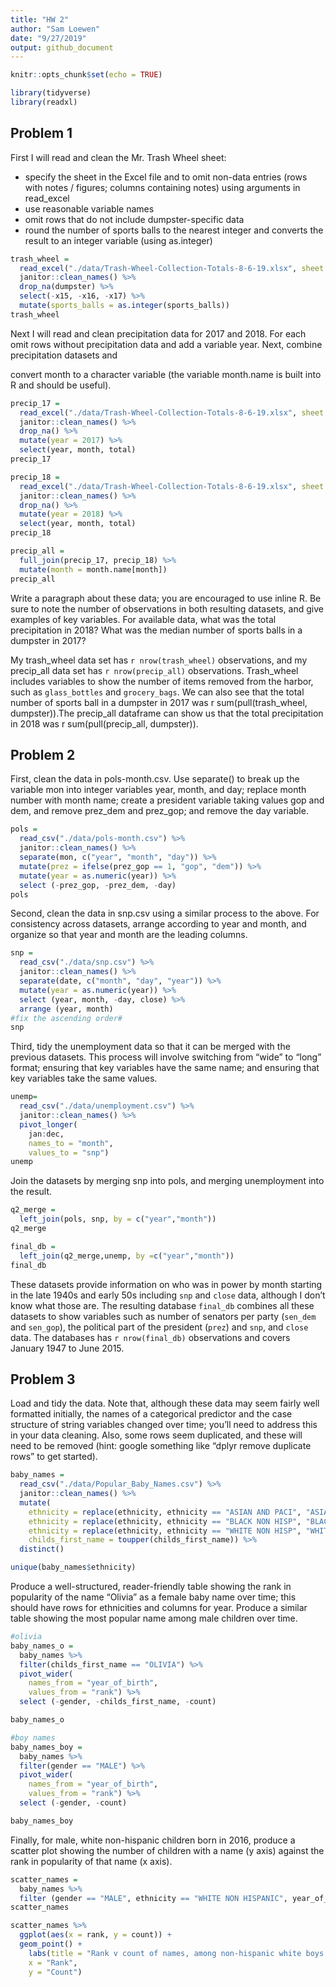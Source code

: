 ```yaml
---
title: "HW 2"
author: "Sam Loewen"
date: "9/27/2019"
output: github_document
---
```


```r
knitr::opts_chunk$set(echo = TRUE)

library(tidyverse)
library(readxl)
```

## Problem 1

First I will read and clean the Mr. Trash Wheel sheet:

*   specify the sheet in the Excel file and to omit non-data entries (rows with notes / figures; columns containing notes) using arguments in read_excel
*   use reasonable variable names
*   omit rows that do not include dumpster-specific data
*   round the number of sports balls to the nearest integer and converts the result to an integer variable (using as.integer)

```r
trash_wheel = 
  read_excel("./data/Trash-Wheel-Collection-Totals-8-6-19.xlsx", sheet = 1, skip = 1) %>% 
  janitor::clean_names() %>% 
  drop_na(dumpster) %>% 
  select(-x15, -x16, -x17) %>% 
  mutate(sports_balls = as.integer(sports_balls))
trash_wheel
```

Next I will read and clean precipitation data for 2017 and 2018. For each omit rows without precipitation data and add a variable year. Next, combine precipitation datasets and 

convert month to a character variable (the variable month.name is built into R and should be useful).

```r
precip_17 = 
  read_excel("./data/Trash-Wheel-Collection-Totals-8-6-19.xlsx", sheet = 6, skip = 1) %>% 
  janitor::clean_names() %>% 
  drop_na() %>% 
  mutate(year = 2017) %>% 
  select(year, month, total)
precip_17

precip_18 = 
  read_excel("./data/Trash-Wheel-Collection-Totals-8-6-19.xlsx", sheet = 5, skip = 1) %>% 
  janitor::clean_names() %>% 
  drop_na() %>% 
  mutate(year = 2018) %>% 
  select(year, month, total)
precip_18

precip_all = 
  full_join(precip_17, precip_18) %>% 
  mutate(month = month.name[month])
precip_all
```

Write a paragraph about these data; you are encouraged to use inline R. Be sure to note the number of observations in both resulting datasets, and give examples of key variables. For available data, what was the total precipitation in 2018? What was the median number of sports balls in a dumpster in 2017?

My trash_wheel data set has `r nrow(trash_wheel)` observations, and my precip_all data set has `r nrow(precip_all)` observations. Trash_wheel includes variables to show the number of items removed from the harbor, such as `glass_bottles` and `grocery_bags`. We can also see that the total number of sports ball in a dumpster in 2017 was r sum(pull(trash_wheel, dumpster)).The precip_all dataframe can show us that the total precipitation in 2018 was r sum(pull(precip_all, dumpster)).


## Problem 2

First, clean the data in pols-month.csv. Use separate() to break up the variable mon into integer variables year, month, and day; replace month number with month name; create a president variable taking values gop and dem, and remove prez_dem and prez_gop; and remove the day variable.

```r
pols =
  read_csv("./data/pols-month.csv") %>%
  janitor::clean_names() %>% 
  separate(mon, c("year", "month", "day")) %>%
  mutate(prez = ifelse(prez_gop == 1, "gop", "dem")) %>% 
  mutate(year = as.numeric(year)) %>% 
  select (-prez_gop, -prez_dem, -day)
pols
```

Second, clean the data in snp.csv using a similar process to the above. For consistency across datasets, arrange according to year and month, and organize so that year and month are the leading columns.

```r
snp =
  read_csv("./data/snp.csv") %>%
  janitor::clean_names() %>% 
  separate(date, c("month", "day", "year")) %>% 
  mutate(year = as.numeric(year)) %>% 
  select (year, month, -day, close) %>% 
  arrange (year, month)
#fix the ascending order#
snp
```


Third, tidy the unemployment data so that it can be merged with the previous datasets. This process will involve switching from “wide” to “long” format; ensuring that key variables have the same name; and ensuring that key variables take the same values.

```r
unemp=
  read_csv("./data/unemployment.csv") %>% 
  janitor::clean_names() %>% 
  pivot_longer(
    jan:dec, 
    names_to = "month", 
    values_to = "snp")
unemp
```

Join the datasets by merging snp into pols, and merging unemployment into the result.

```r
q2_merge =
  left_join(pols, snp, by = c("year","month"))
q2_merge

final_db = 
  left_join(q2_merge,unemp, by =c("year","month"))
final_db
```

These datasets provide information on who was in power by month starting in the late 1940s and early 50s including `snp` and `close` data, although I don't know what those are. The resulting database `final_db` combines all these datasets to show variables such as number of senators per party (`sen_dem` and `sen_gop`), the political part of the president (`prez`) and `snp`, and `close` data. The databases has `r nrow(final_db)` observations and covers January 1947 to June 2015.

## Problem 3

Load and tidy the data. Note that, although these data may seem fairly well formatted initially, the names of a categorical predictor and the case structure of string variables changed over time; you’ll need to address this in your data cleaning. Also, some rows seem duplicated, and these will need to be removed (hint: google something like “dplyr remove duplicate rows” to get started).

```r
baby_names = 
  read_csv("./data/Popular_Baby_Names.csv") %>% 
  janitor::clean_names() %>% 
  mutate(
    ethnicity = replace(ethnicity, ethnicity == "ASIAN AND PACI", "ASIAN AND PACIFIC ISLANDER"),
    ethnicity = replace(ethnicity, ethnicity == "BLACK NON HISP", "BLACK NON HISPANIC"),
    ethnicity = replace(ethnicity, ethnicity == "WHITE NON HISP", "WHITE NON HISPANIC"), 
    childs_first_name = toupper(childs_first_name)) %>% 
  distinct()

unique(baby_names$ethnicity)
```

Produce a well-structured, reader-friendly table showing the rank in popularity of the name “Olivia” as a female baby name over time; this should have rows for ethnicities and columns for year. Produce a similar table showing the most popular name among male children over time.

```r
#olivia
baby_names_o =
  baby_names %>%  
  filter(childs_first_name == "OLIVIA") %>% 
  pivot_wider(
    names_from = "year_of_birth",
    values_from = "rank") %>% 
  select (-gender, -childs_first_name, -count)

baby_names_o

#boy names
baby_names_boy = 
  baby_names %>%
  filter(gender == "MALE") %>% 
  pivot_wider(
    names_from = "year_of_birth",
    values_from = "rank") %>% 
  select (-gender, -count)

baby_names_boy
```

Finally, for male, white non-hispanic children born in 2016, produce a scatter plot showing the number of children with a name (y axis) against the rank in popularity of that name (x axis).

```r
scatter_names =
  baby_names %>% 
  filter (gender == "MALE", ethnicity == "WHITE NON HISPANIC", year_of_birth == 2016)
scatter_names

scatter_names %>% 
  ggplot(aes(x = rank, y = count)) + 
  geom_point() +
    labs(title = "Rank v count of names, among non-hispanic white boys born in 2016", 
    x = "Rank", 
    y = "Count")
```
